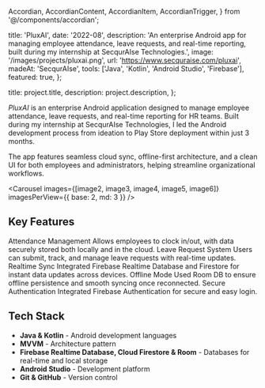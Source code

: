   Accordian,
  AccordianContent,
  AccordianItem,
  AccordianTrigger,
} from '@/components/accordian';


  title: 'PluxAI',
  date: '2022-08',
  description:
    'An enterprise Android app for managing employee attendance, leave requests, and real-time reporting, built during my internship at SecqurAIse Technologies.',
  image: '/images/projects/pluxai.png',
  url: 'https://www.secquraise.com/pluxai',
  madeAt: 'SecqurAIse',
  tools: ['Java', 'Kotlin', 'Android Studio', 'Firebase'],
  featured: true,
};

  title: project.title,
  description: project.description,
};


*PluxAI* is an enterprise Android application designed to manage employee attendance, leave requests, and real-time reporting for HR teams. Built during my internship at SecqurAIse Technologies, I led the Android development process from ideation to Play Store deployment within just 3 months.

The app features seamless cloud sync, offline-first architecture, and a clean UI for both employees and administrators, helping streamline organizational workflows.

<Carousel
  images={[image2, image3, image4, image5, image6]}
  imagesPerView={{ base: 2, md: 3 }}
/>

## Key Features

<Accordian as="dl">
  <AccordianItem>
    <AccordianTrigger as="dt">
      Attendance Management
    </AccordianTrigger>
    <AccordianContent>
      Allows employees to clock in/out, with data securely stored both locally and in the cloud.
    </AccordianContent>
  </AccordianItem>
  <AccordianItem>
    <AccordianTrigger as="dt">
      Leave Request System
    </AccordianTrigger>
    <AccordianContent>
      Users can submit, track, and manage leave requests with real-time updates.
    </AccordianContent>
  </AccordianItem>
  <AccordianItem>
    <AccordianTrigger as="dt">
      Realtime Sync
    </AccordianTrigger>
    <AccordianContent>
      Integrated Firebase Realtime Database and Firestore for instant data updates across devices.
    </AccordianContent>
  </AccordianItem>
  <AccordianItem>
    <AccordianTrigger as="dt">
      Offline Mode
    </AccordianTrigger>
    <AccordianContent>
      Used Room DB to ensure offline persistence and smooth syncing once reconnected.
    </AccordianContent>
  </AccordianItem>
  <AccordianItem>
    <AccordianTrigger as="dt">
      Secure Authentication
    </AccordianTrigger>
    <AccordianContent>
      Integrated Firebase Authentication for secure and easy login.
    </AccordianContent>
  </AccordianItem>
</Accordian>

## Tech Stack

- **Java & Kotlin** - Android development languages
- **MVVM** - Architecture pattern
- **Firebase Realtime Database, Cloud Firestore & Room** - Databases for real-time and local storage
- **Android Studio** - Development platform
- **Git & GitHub** - Version control
